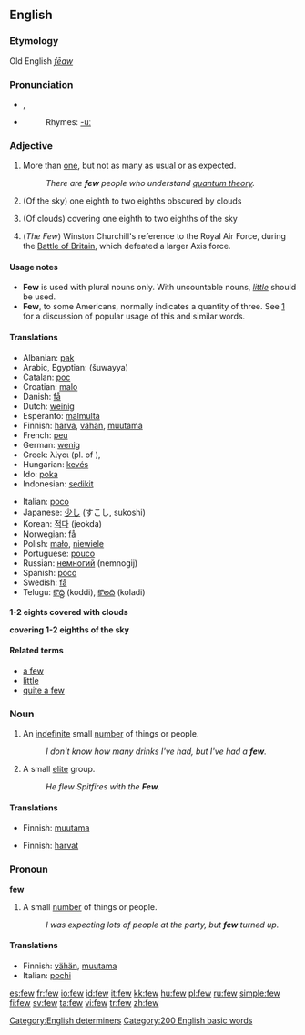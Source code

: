 ==English==

{{rank|face|tell|because|177|few|whom|love|far}}

===Etymology===
Old English ''[[fēaw]]''

===Pronunciation===
*{{IPA|/fjuː/}}, {{SAMPA|/fju:/}}
*{{audio|en-us-few.ogg|Audio (US)}}
*:Rhymes: [[Rhymes:English:-uː|-uː]]

===Adjective===
{{en-adj|fewer|fewest}}

# More than [[one]], but not as many as usual or as expected.
#:''There are '''few''' people who understand [[quantum theory]].''
# {{meteorology}} {{uncomparable}} (Of the sky) one eighth to two eighths obscured by clouds
# {{meteorology}} {{uncomparable}} (Of clouds) covering one eighth to two eighths of the sky
# (''The Few'')  Winston Churchill's reference to the Royal Air Force, during the [[Battle of Britain]], which defeated a larger Axis force.

====Usage notes====
*'''Few''' is used with plural nouns only.  With uncountable nouns, ''[[little]]'' should be used.
*'''Few''', to some Americans, normally indicates a quantity of three. See [http://ask.metafilter.com/mefi/29978] for a discussion of popular usage of this and similar words.

====Translations====
{{trans-top|more than one, but not as many as usual or as expected}}
*Albanian: [[pak]]
*Arabic, Egyptian: {{ARchar|[[شوية]]}} (šuwayya)
*Catalan: [[poc]]
*Croatian: [[malo]]
*Danish: [[få]]
*Dutch: [[weinig]]
*Esperanto: [[malmulta]]
*Finnish: [[harva]], [[vähän]], [[muutama]]
*French: [[peu]]
*German: [[wenig]]
*Greek: λίγοι (pl. of {{trad|el|λίγος}}), {{trad|el|μερικοί}}
*Hungarian: [[kevés]]
*Ido: [[poka]]
*Indonesian: [[sedikit]]
{{trans-mid}}
*Italian: [[poco]]
*Japanese: [[少し]] (すこし, sukoshi)
*Korean: [[적다]] (jeokda)
*Norwegian: [[få]]
*Polish: [[mało]], [[niewiele]]
*Portuguese: [[pouco]]
*Russian: [[немногий]] (nemnogij)
*Spanish: [[poco]]
*Swedish: [[få]]
*Telugu: [[కొద్ది]] (koddi), [[కొలది]] (koladi)
{{trans-bottom}}

'''1-2 eights covered with clouds'''

'''covering 1-2 eighths of the sky'''

====Related terms====
* [[a few]]
* [[little]]
* [[quite a few]]

===Noun===
{{en-noun|-}}

# An [[indefinite]] small [[number]] of things or people.
#:''I don't know how many drinks I've had, but I've had a '''few'''.''
# A small [[elite]] group.
#:''He flew Spitfires with the '''Few'''.'' <!-- capitalized? -->

====Translations====
{{trans-top|small number}}
*Finnish: [[muutama]]
{{trans-mid}}
{{trans-bottom}}

{{trans-top|elite group}}
*Finnish: [[harva|harvat]]
{{trans-mid}}
{{trans-bottom}}

===Pronoun===
'''few'''

# A small [[number]] of things or people.
#:''I was expecting lots of people at the party, but '''few''' turned up.''

====Translations====
{{trans-top|small number}}
*Finnish: [[vähän]], [[muutama]]
*Italian: [[pochi]]
{{trans-mid}}
{{trans-bottom}}

[[Category:English determiners]]
[[Category:200 English basic words]]

[[es:few]]
[[fr:few]]
[[io:few]]
[[id:few]]
[[it:few]]
[[kk:few]]
[[hu:few]]
[[pl:few]]
[[ru:few]]
[[simple:few]]
[[fi:few]]
[[sv:few]]
[[ta:few]]
[[vi:few]]
[[tr:few]]
[[zh:few]]